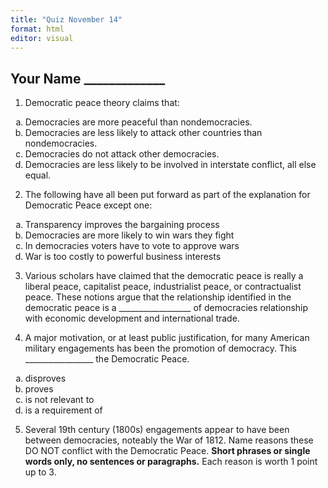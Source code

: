 ```yaml
---
title: "Quiz November 14"
format: html
editor: visual
---
```


## Your Name \_\_\_\_\_\_\_\_\_\_\_\_\_

1.  Democratic peace theory claims that:

```{=html}
<!-- -->
```
a.  Democracies are more peaceful than nondemocracies.
b.  Democracies are less likely to attack other countries than nondemocracies.
c.  Democracies do not attack other democracies.
d.  Democracies are less likely to be involved in interstate conflict, all else equal.

```{=html}
<!-- -->
```
2.  The following have all been put forward as part of the explanation for Democratic Peace except one:

```{=html}
<!-- -->
```
a.  Transparency improves the bargaining process
b.  Democracies are more likely to win wars they fight
c.  In democracies voters have to vote to approve wars
d.  War is too costly to powerful business interests

```{=html}
<!-- -->
```
3.  Various scholars have claimed that the democratic peace is really a liberal peace, capitalist peace, industrialist peace, or contractualist peace. These notions argue that the relationship identified in the democratic peace is a \_\_\_\_\_\_\_\_\_\_\_\_\_\_\_\_\_\_ of democracies relationship with economic development and international trade.

4.  A major motivation, or at least public justification, for many American military engagements has been the promotion of democracy. This \_\_\_\_\_\_\_\_\_\_\_\_\_\_\_\_\_ the Democratic Peace.

```{=html}
<!-- -->
```
a.  disproves
b.  proves
c.  is not relevant to
d.  is a requirement of

```{=html}
<!-- -->
```
5.  Several 19th century (1800s) engagements appear to have been between democracies, noteably the War of 1812. Name reasons these DO NOT conflict with the Democratic Peace. **Short phrases or single words only, no sentences or paragraphs.** Each reason is worth 1 point up to 3.

